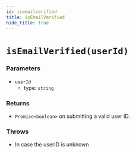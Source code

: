 ```yaml
---
id: isemailverified
title: isEmailVerified
hide_title: true
---
```


# ``isEmailVerified(userId)``

### Parameters
- ``userId``
  - type: ``string``


### Returns
- ``Promise<boolean>`` on submitting a valid user ID.

### Throws
- In case the userID is unknown